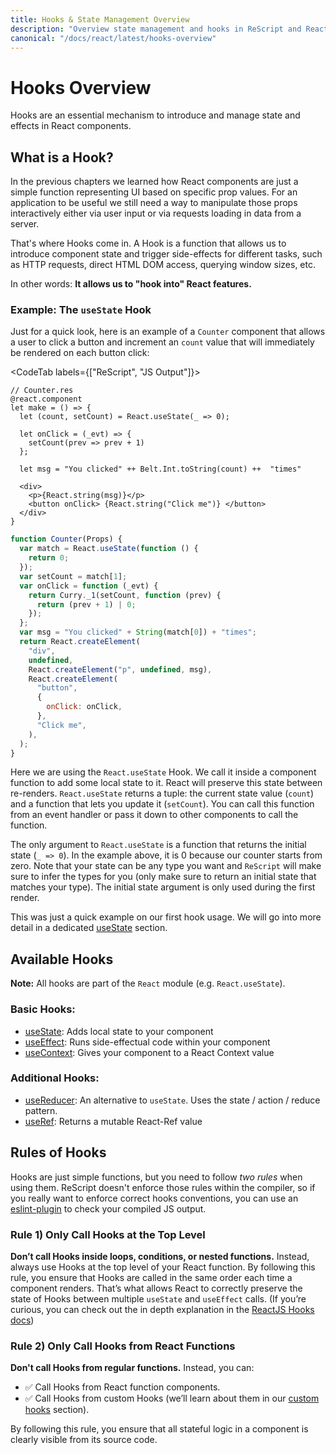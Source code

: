```yaml
---
title: Hooks & State Management Overview
description: "Overview state management and hooks in ReScript and React"
canonical: "/docs/react/latest/hooks-overview"
---
```


# Hooks Overview

<Intro>

Hooks are an essential mechanism to introduce and manage state and effects in React components.

</Intro>

## What is a Hook?

In the previous chapters we learned how React components are just a simple function representing UI based on specific prop values. For an application to be useful we still need a way to manipulate those props interactively either via user input or via requests loading in data from a server.

That's where Hooks come in. A Hook is a function that allows us to introduce component state and trigger side-effects for different tasks, such as HTTP requests, direct HTML DOM access, querying window sizes, etc.

In other words: **It allows us to "hook into" React features.**

### Example: The `useState` Hook

Just for a quick look, here is an example of a `Counter` component that allows a user to click a button and increment an `count` value that will immediately be rendered on each button click:

<CodeTab labels={["ReScript", "JS Output"]}>

```res
// Counter.res
@react.component
let make = () => {
  let (count, setCount) = React.useState(_ => 0);

  let onClick = (_evt) => {
    setCount(prev => prev + 1)
  };

  let msg = "You clicked" ++ Belt.Int.toString(count) ++  "times"

  <div>
    <p>{React.string(msg)}</p>
    <button onClick> {React.string("Click me")} </button>
  </div>
}
```

```js
function Counter(Props) {
  var match = React.useState(function () {
    return 0;
  });
  var setCount = match[1];
  var onClick = function (_evt) {
    return Curry._1(setCount, function (prev) {
      return (prev + 1) | 0;
    });
  };
  var msg = "You clicked" + String(match[0]) + "times";
  return React.createElement(
    "div",
    undefined,
    React.createElement("p", undefined, msg),
    React.createElement(
      "button",
      {
        onClick: onClick,
      },
      "Click me",
    ),
  );
}
```

</CodeTab>

Here we are using the `React.useState` Hook. We call it inside a component function to add some local state to it. React will preserve this state between re-renders. `React.useState` returns a tuple: the current state value (`count`) and a function that lets you update it (`setCount`). You can call this function from an event handler or pass it down to other components to call the function.

The only argument to `React.useState` is a function that returns the initial state (`_ => 0`). In the example above, it is 0 because our counter starts from zero. Note that your state can be any type you want and `ReScript` will make sure to infer the types for you (only make sure to return an initial state that matches your type). The initial state argument is only used during the first render.

This was just a quick example on our first hook usage. We will go into more detail in a dedicated [useState](./hooks-state) section.

## Available Hooks

**Note:** All hooks are part of the `React` module (e.g. `React.useState`).

### Basic Hooks:

- [useState](./hooks-state): Adds local state to your component
- [useEffect](./hooks-effect): Runs side-effectual code within your component
- [useContext](./hooks-context): Gives your component to a React Context value

### Additional Hooks:

- [useReducer](./hooks-reducer): An alternative to `useState`. Uses the state / action / reduce pattern.
  <!-- - [useCallback](./hooks-callback): Returns a memoized callback -->
  <!-- - [useMemo](./hooks-memo): Returns a memoized value -->
- [useRef](./hooks-ref): Returns a mutable React-Ref value
  <!-- - [useImperativeHandle](./hooks-imperative-handle): Customizes the instance value that is exposed to parent components when using `ref` -->
  <!-- - [useLayoutEffect](./hooks-layout-effect): Identical to useEffect, but it fires synchronously after all DOM mutations. -->

## Rules of Hooks

Hooks are just simple functions, but you need to follow _two rules_ when using them. ReScript doesn't enforce those rules within the compiler, so if you really want to enforce correct hooks conventions, you can use an [eslint-plugin](https://www.npmjs.com/package/eslint-plugin-react-hooks) to check your compiled JS output.

### Rule 1) Only Call Hooks at the Top Level

**Don’t call Hooks inside loops, conditions, or nested functions.** Instead, always use Hooks at the top level of your React function. By following this rule, you ensure that Hooks are called in the same order each time a component renders. That’s what allows React to correctly preserve the state of Hooks between multiple `useState` and `useEffect` calls. (If you’re curious, you can check out the in depth explanation in the [ReactJS Hooks docs](https://reactjs.org/docs/hooks-rules.html#explanation))

### Rule 2) Only Call Hooks from React Functions

**Don't call Hooks from regular functions.** Instead, you can:

- ✅ Call Hooks from React function components.
- ✅ Call Hooks from custom Hooks (we’ll learn about them in our [custom hooks](./hooks-custom) section).

By following this rule, you ensure that all stateful logic in a component is clearly visible from its source code.
